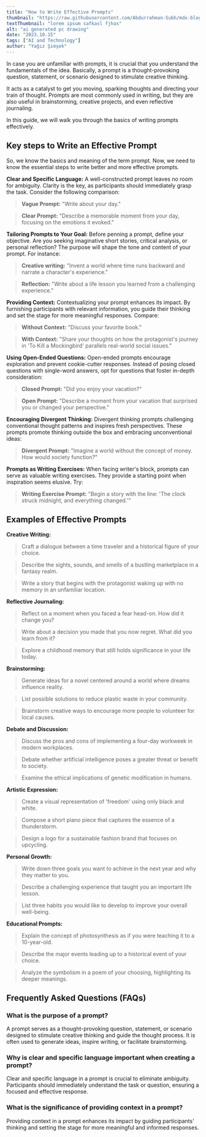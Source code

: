 ```yaml
---
title: "How to Write Effective Prompts"
thumbnail: "https://raw.githubusercontent.com/Abdurrahman-Subh/mdx-blog/main/images/pc3.png"
textThumbnail: "lorem ipsum safkasl fjhas"
alt: "ai generated pc drawing"
date: "2023.10.15"
tags: ["AI and Technology"]
author: "Yağız Şimşek"
---
```


<CustomImage
  src="https://raw.githubusercontent.com/Abdurrahman-Subh/mdx-blog/main/images/pc3.png"
  alt="ai generated pc drawing"
/>

In case you are unfamiliar with prompts, it is crucial that you understand the fundamentals of the idea. Basically, a prompt is a thought-provoking question, statement, or scenario designed to stimulate creative thinking. 

It acts as a catalyst to get you moving, sparking thoughts and directing your train of thought. Prompts are most commonly used in writing, but they are also useful in brainstorming, creative projects, and even reflective journaling.

In this guide, we will walk you through the basics of writing prompts effectively.

## Key steps to Write an Effective Prompt 

So, we know the basics and meaning of the term prompt. Now, we need to know the essential steps to write better and more effective prompts.

**Clear and Specific Language:** A well-constructed prompt leaves no room for ambiguity. Clarity is the key, as participants should immediately grasp the task. Consider the following comparison:

> __Vague Prompt:__ "Write about your day."

> __Clear Prompt:__ "Describe a memorable moment from your day, focusing on the emotions it evoked."

**Tailoring Prompts to Your Goal:** Before penning a prompt, define your objective. Are you seeking imaginative short stories, critical analysis, or personal reflection? The purpose will shape the tone and content of your prompt. For instance:

> __Creative writing:__ "Invent a world where time runs backward and narrate a character's experience."

> __Reflection:__ "Write about a life lesson you learned from a challenging experience."

**Providing Context:** Contextualizing your prompt enhances its impact. By furnishing participants with relevant information, you guide their thinking and set the stage for more meaningful responses. Compare:

> __Without Context:__ "Discuss your favorite book."

> __With Context:__ "Share your thoughts on how the protagonist's journey in 'To Kill a Mockingbird' parallels real-world social issues."

**Using Open-Ended Questions:** Open-ended prompts encourage exploration and prevent cookie-cutter responses. Instead of posing closed questions with single-word answers, opt for questions that foster in-depth consideration:

> __Closed Prompt:__ "Did you enjoy your vacation?"

> **Open Prompt:** "Describe a moment from your vacation that surprised you or changed your perspective."

**Encouraging Divergent Thinking:** Divergent thinking prompts challenging conventional thought patterns and inspires fresh perspectives. These prompts promote thinking outside the box and embracing unconventional ideas:

>	**Divergent Prompt:** "Imagine a world without the concept of money. How would society function?"

**Prompts as Writing Exercises:** When facing writer's block, prompts can serve as valuable writing exercises. They provide a starting point when inspiration seems elusive. Try:

> **Writing Exercise Prompt:** "Begin a story with the line: 'The clock struck midnight, and everything changed.'"

## Examples of Effective Prompts
<CustomImage
  src="https://raw.githubusercontent.com/Abdurrahman-Subh/mdx-blog/main/images/pc-postits.png"
  alt="ai generated pc drawing"
/>

**Creative Writing:**

>	Craft a dialogue between a time traveler and a historical figure of your choice.

>	Describe the sights, sounds, and smells of a bustling marketplace in a fantasy realm.

>	Write a story that begins with the protagonist waking up with no memory in an unfamiliar location.

**Reflective Journaling:** 

>	Reflect on a moment when you faced a fear head-on. How did it change you?

>	Write about a decision you made that you now regret. What did you learn from it?

>	Explore a childhood memory that still holds significance in your life today.

**Brainstorming:**

>	Generate ideas for a novel centered around a world where dreams influence reality.

>	List possible solutions to reduce plastic waste in your community.

>	Brainstorm creative ways to encourage more people to volunteer for local causes.

**Debate and Discussion:**

>	Discuss the pros and cons of implementing a four-day workweek in modern workplaces.

>	Debate whether artificial intelligence poses a greater threat or benefit to society.

>	Examine the ethical implications of genetic modification in humans.

**Artistic Expression:**

>	Create a visual representation of 'freedom' using only black and white.

>	Compose a short piano piece that captures the essence of a thunderstorm.

>	Design a logo for a sustainable fashion brand that focuses on upcycling.

**Personal Growth:**

> Write down three goals you want to achieve in the next year and why they matter to you.

> Describe a challenging experience that taught you an important life lesson.

> List three habits you would like to develop to improve your overall well-being.

**Educational Prompts:**

> Explain the concept of photosynthesis as if you were teaching it to a 10-year-old.

> Describe the major events leading up to a historical event of your choice.

> Analyze the symbolism in a poem of your choosing, highlighting its deeper meanings.

## Frequently Asked Questions (FAQs)
### What is the purpose of a prompt?
A prompt serves as a thought-provoking question, statement, or scenario designed to stimulate creative thinking and guide the thought process. It is often used to generate ideas, inspire writing, or facilitate brainstorming.
### Why is clear and specific language important when creating a prompt?
Clear and specific language in a prompt is crucial to eliminate ambiguity. Participants should immediately understand the task or question, ensuring a focused and effective response.
### What is the significance of providing context in a prompt?
Providing context in a prompt enhances its impact by guiding participants' thinking and setting the stage for more meaningful and informed responses.